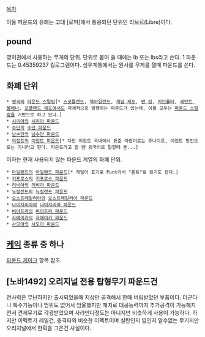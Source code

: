[[목차]]

이들 파운드의 유래는 고대 [로마]에서 통용되던 단위인 리브르(Libre)이다.

== pound ==
영미권에서 사용하는 무게의 단위. 단위로 붙여 쓸 때에는 lb 또는 lbs라고 쓴다. 1 파운드는 0.45359237 킬로그램이다.
섬유계통에서는 원사를 무게를 잴때 파운드를 쓴다.

== 화폐 단위 ==
 * [[영국]]의 [[파운드 스털링]][* [[스코틀랜드]], [[북아일랜드]], [[채널 제도]], [[맨 섬]], [[지브롤터]], [[세인트 헬레나]], [[포클랜드 제도]]에서도 자체적으로 발행하는 파운드가 있는데, 이들 모두는 [[파운드 스털링]]을 기반으로 하고 있다.]
 * [[시리아]]의 [[시리아 파운드]]
 * [[수단]]의 [[수단 파운드]]
 * [[남수단]]의 [[남수단 파운드]]
 * [[이집트]]의 [[이집트 파운드]][* 다만 이집트 국내에서 표준 아랍어로는 주나이흐, 이집트 방언으로는 기니라고 한다. 파운드라고 할 땐 외국어로 말할때 뿐...]

이하는 현재 사용되지 않는 파운드 계열의 화폐 단위.
 * [[아일랜드]]의 [[아일랜드 파운드]][* 게일어 표기로 Punt라서 "푼트"로 읽기도 한다.]
 * [[키프로스]]의 [[키프로스 파운드]]
 * [[리비아]]의 [[리비아 파운드]]
 * [[뉴질랜드]]의 [[뉴질랜드 파운드]]
 * [[오스트레일리아]]의 [[오스트레일리아 파운드]]
 * [[나이지리아]]의 [[나이지리아 파운드]]
 * [[비아프라]]의 [[비아프라 파운드]]
 * [[자메이카]]의 [[자메이카 파운드]]
 * [[사모아]]의 [[사모아 파운드]]

== [[케익]] 종류 중 하나 ==
[[파운드 케이크]] 항목 참조.

== [노바1492] 오리지널 전용 탑형무기 '''파운드건''' == 
연사력은 무난하지만 출시되었을때 지상만 공격해서 한때 버림받았던 부품이다. 
더군다나 특수기능이나 범위도 없어서 암울했지만 패치로 대공능력까지 추가공격이 
가능해지면서 견제무기로 각광받았으며 사라만다정도는 아니지만 비슷하게 사용이 가능하다. 
하지만 이펙트가 레일건, 충격파와 비슷한 이펙트이며 실탄인지 빔인지 알수없는 무기지만 
오리지널에서 한획을 그은건 사실이다. 
